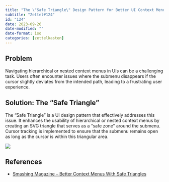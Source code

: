 ```yaml
---
title: "The \"Safe Triangle\" Design Pattern for Better UI Context Menus"
subtitle: "Zettel#124"
id: "124"
date: 2023-09-26
date-modified: ""
date-format: iso
categories: [zettelkasten]
---
```

## Problem

Navigating hierarchical or nested context menus in UIs can be a challenging task. Users often encounter issues where the submenu disappears if the cursor slightly deviates from the intended path, leading to a frustrating user experience.

## Solution: The "Safe Triangle"

The "Safe Triangle" is a UI design pattern that effectively addresses this issue. It enhances the usability of hierarchical or nested context menus by creating an SVG triangle that serves as a "safe zone" around the submenu. Cursor tracking is implemented to ensure that the submenu remains open as long as the cursor is within this triangular area.

![](/zettel/assets/images/screenshot_2023-09-27T00:56:29_0.png)

## References

* [Smashing Magazine – Better Context Menus With Safe Triangles](https://www.smashingmagazine.com/2023/08/better-context-menus-safe-triangles/)
